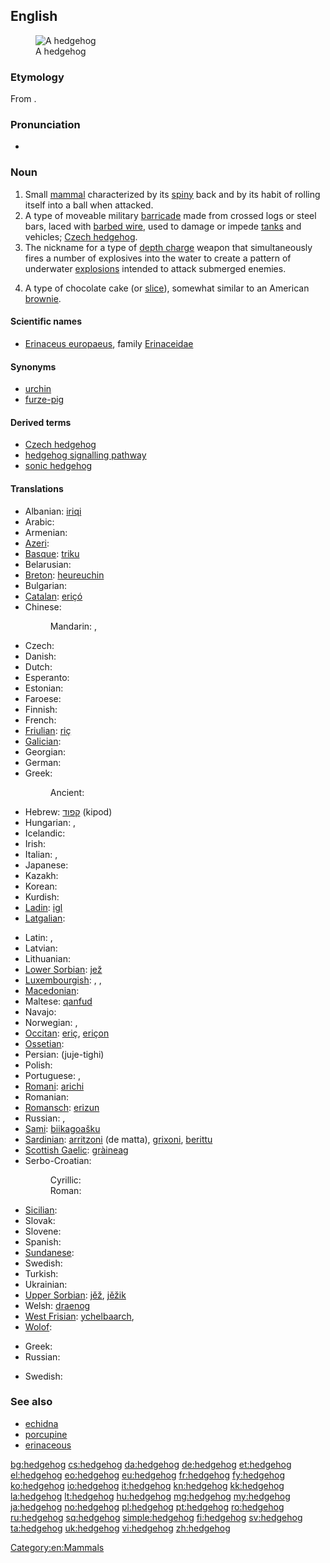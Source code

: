 ==English==
{{wikipedia}}
[[Image:Igel01.jpg|thumb|A hedgehog]]
===Etymology===
From {{compound|hedge|hog}}.

===Pronunciation===
* {{IPA|/ˈhɛdʒhɒɡ/}}

===Noun===
{{en-noun}}

# Small [[mammal]] characterized by its [[spiny]] back and by its habit of rolling itself into a ball when attacked.
# A type of moveable military [[barricade]] made from crossed logs or steel bars, laced with [[barbed wire]], used to damage or impede [[tank]]s and vehicles; [[Czech hedgehog]].
# The nickname for a type of [[depth charge]] weapon that simultaneously fires a number of explosives into the water to create a pattern of underwater [[explosion]]s intended to attack submerged enemies.
# {{Australia}} A type of chocolate cake (or [[slice]]), somewhat similar to an American [[brownie]].

====Scientific names====
* [[Erinaceus europaeus]], family [[Erinaceidae]]

====Synonyms====
* [[urchin]] {{qualifier|archaic}}
* [[furze-pig]] {{qualifier|West Country}}

====Derived terms====
* [[Czech hedgehog]]
* [[hedgehog signalling pathway]]
* [[sonic hedgehog]]

====Translations====
{{trans-top|animal}}
* Albanian: [[iriqi]]
* Arabic: {{t-|ar|قنفذ|m|tr=qunfudh}}
* Armenian: {{t-|hy|ոզնի|tr=ozni}}
* [[Azeri]]: {{t+|az|kirpi|xs=Azeri}}
* [[Basque]]: [[triku]]
* Belarusian: {{t|be|вожык|m|tr=vožyk|xs=Belarusian}}
* [[Breton]]: [[heureuchin]]
* Bulgarian: {{t+|bg|таралеж|tr=taralež}}
* [[Catalan]]: [[eriçó]] {{m}}
* Chinese:
*: Mandarin: {{t-|cmn|刺蝟|sc=Hani}}, {{t-|cmn|刺猬|tr=cìwei|sc=Hani}}
* Czech: {{t-|cs|ježek|m}}
* Danish: {{t+|da|pindsvin|n}}
* Dutch: {{t+|nl|egel|m}}
* Esperanto: {{t-|eo|erinaco|xs=Esperanto}}
* Estonian: {{t-|et|siil}}
* Faroese: {{t|fo|tindasvín|n|xs=Faroese}}
* Finnish: {{t+|fi|siili}}
* French: {{t+|fr|hérisson|m}}
* [[Friulian]]: [[riç]]
* [[Galician]]: {{t|gl|ourizo|m|xs=Galician}}
* Georgian: {{t-|ka|ზღარბი|tr=zḡarbi|sc=Geor|xs=Georgian}}
* German: {{t+|de|Igel|m}}
* Greek: {{t+|el|σκαντζόχοιρος|m|tr=skantzóchoiros}}
*: Ancient: {{tø|grc|ἐχῖνος|m|tr=ekhinos|sc=polytonic}}
* Hebrew: [[קפוד]] (kipod)
* Hungarian: {{t+|hu|sün}}, {{t+|hu|sündisznó}}
* Icelandic: {{t+|is|broddgöltur|m}}
* Irish: {{t|ga|gráinneog|xs=Irish}}
* Italian: {{t+|it|riccio|m}}, {{t|it|porcospino|m}}
* Japanese: {{t|ja|針鼠|tr=はりねずみ, harinezumi}}
* Kazakh: {{t|kk|кірпі|tr=kirpi|sc=Cyrl|xs=Kazakh}}
* Korean: {{t+|ko|고슴도치|tr=goseumdochi|sc=Hang}}
* Kurdish: {{t|ku|ژیژۆک|tr=jijok|sc=ku-Arab}}
* [[Ladin]]: [[igl]]
* [[Latgalian]]: {{tø|ltg|ezs|m}}
{{trans-mid}}
* Latin: {{t-|la|erinaceus|m}}, {{t-|la|ericius}}
* Latvian: {{t-|lv|ezis|xs=Latvian}}
* Lithuanian: {{t+|lt|ežys|xs=Lithuanian}}
* [[Lower Sorbian]]: [[jež]]
* [[Luxembourgish]]: {{t|lb|Kéiseker|m}}, {{t|lb|Däreldéier|n}}, {{t|lb|Igel|m}}
* [[Macedonian]]: {{t-|mk|еж|m|tr=ež}}
* Maltese: [[qanfud]]
* Navajo: {{tø|nv|adijiłii}}
* Norwegian: {{t+|no|piggsvin|n}}, {{t+|no|pinnsvin|n}}
* [[Occitan]]: [[eriç]], [[eriçon]]
* [[Ossetian]]: {{tø|os|уызын|tr=uyzyn}}
* Persian: {{fa-Arab|[[جوجه‌تیغی]]}} (juje-tighi)
* Polish: {{t+|pl|jeż|m}}
* Portuguese: {{t+|pt|porco-espinho|m}}, {{t+|pt|ouriço|m}}
* [[Romani]]: [[arichi]] {{m}}
* Romanian: {{t+|ro|arici}}
* [[Romansch]]: [[erizun]]
* Russian: {{t+|ru|ёж|m|tr=jož}}, {{t+|ru|ёжик|m|tr=jóžik}}
* [[Sami]]: [[biikagoašku]]
* [[Sardinian]]: [[arritzoni]] (de matta), [[grixoni]], [[berittu]]
* [[Scottish Gaelic]]: [[gràineag]]
* Serbo-Croatian:
*: Cyrillic: {{t|sh|јеж|m|alt=је̑ж|sc=Cyrl|xs=Serbo-Croatian}}
*: Roman: {{t|sh|jež|m|alt=jȇž|xs=Serbo-Croatian}}
* [[Sicilian]]: {{t|scn|rizzu|xs=Sicilian}}
* Slovak: {{t-|sk|jež}}
* Slovene: {{t+|sl|jež|m}}
* Spanish: {{t-|es|erizo|m}}
* [[Sundanese]]: {{t-|su|landak|xs=Sundanese}}
* Swedish: {{t+|sv|igelkott|c}}
* Turkish: {{t+|tr|kirpi}}
* Ukrainian: {{t+|uk|їжак|m|tr=jižák|xs=Ukrainian}}
* [[Upper Sorbian]]: [[jěž]], [[jěžik]]
* Welsh: [[draenog]]
* [[West Frisian]]: [[ychelbaarch]], {{t+|fy|ychel|xs=West Frisian}}
* [[Wolof]]: {{t|wo|suññéel|alt=suññéel bi}}
{{trans-bottom}}

{{trans-top|obstacle}}
* Greek: {{t|el|εχίνος|m|tr=ekhínos}}
* Russian: {{t+|ru|ёж|m|tr=jož}}
{{trans-mid}}
* Swedish: {{t+|sv|spansk ryttare|c}}
{{trans-bottom}}

===See also===
* [[echidna]]
* [[porcupine]]
* [[erinaceous]]

[[Category:en:Mammals]]

[[bg:hedgehog]]
[[cs:hedgehog]]
[[da:hedgehog]]
[[de:hedgehog]]
[[et:hedgehog]]
[[el:hedgehog]]
[[eo:hedgehog]]
[[eu:hedgehog]]
[[fr:hedgehog]]
[[fy:hedgehog]]
[[ko:hedgehog]]
[[io:hedgehog]]
[[it:hedgehog]]
[[kn:hedgehog]]
[[kk:hedgehog]]
[[la:hedgehog]]
[[lt:hedgehog]]
[[hu:hedgehog]]
[[mg:hedgehog]]
[[my:hedgehog]]
[[ja:hedgehog]]
[[no:hedgehog]]
[[pl:hedgehog]]
[[pt:hedgehog]]
[[ro:hedgehog]]
[[ru:hedgehog]]
[[sq:hedgehog]]
[[simple:hedgehog]]
[[fi:hedgehog]]
[[sv:hedgehog]]
[[ta:hedgehog]]
[[uk:hedgehog]]
[[vi:hedgehog]]
[[zh:hedgehog]]